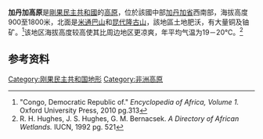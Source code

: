 '''加丹加高原'''是[[剛果民主共和國|剛果民主共和國]]的[[高原|高原]]，位於該國中部[[加丹加省|加丹加省]]西南部，海拔高度900至1800米，北面是[[米通巴山|米通巴山]]和[[昆代隆古山|昆代隆古山]]，該地區土地肥沃，有大量铜及铀矿。<ref>"Congo, Democratic Republic of." ''Encyclopedia of Africa, Volume 1.'' Oxford University Press, 2010 pg.313</ref>该地区海拔高度较高使其比周边地区更凉爽，年平均气温为19－20℃。<ref>R. H. Hughes, J. S. Hughes, G. M. Bernacsek. ''A Directory of African Wetlands.'' IUCN, 1992 pg. 521</ref>

==参考资料==
{{refs}}

[[Category:刚果民主共和国地形|Category:刚果民主共和国地形]]
[[Category:非洲高原|Category:非洲高原]]
{{DRCongo-stub}}